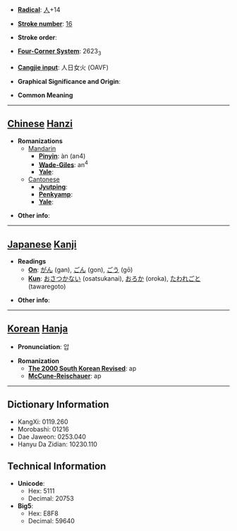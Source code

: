 * '''[[Wiktionary:Chinese radical index| Radical]]''': [[Wiktionary:Chinese radical index 人|人]]+14

* '''[[Wiktionary:Chinese total strokes index|Stroke number]]''': [[Wiktionary:Chinese total strokes index 16|16]]

* '''Stroke order''': 

* '''[[Wiktionary:Chinese four corner index|Four-Corner System]]''': 2623<sub>3</sub>

* '''[[Wiktionary:Chinese Cangjie index|Cangjie input]]''': 人日女火 (OAVF)

* '''Graphical Significance and Origin''': 

* '''Common Meaning'''

----

== [[Chinese]] [[Hanzi]] ==

* '''Romanizations'''
** [[Mandarin]]
*** '''[[Pinyin]]''': àn (an4)
*** '''[[Wade-Giles]]''': an<sup>4</sup>
*** '''[[Yale]]''': 
**[[Cantonese]]
***'''[[Jyutping]]''':
***'''[[Penkyamp]]''': 
***'''[[Yale]]''': 

* '''Other info''': 

----

== [[Japanese]] [[Kanji]] ==

* '''Readings'''
** '''[[On]]''': [[がん]] (gan), [[ごん]] (gon), [[ごう]] (gō)
** '''[[Kun]]''': [[おさつかない]] (osatsukanai), [[おろか]] (oroka), [[たわれごと]] (tawaregoto)

* '''Other info''':  

----

== [[Korean]] [[Hanja]] ==

* '''Pronunciation''': 압

* '''Romanization'''
** '''[[The 2000 South Korean Revised Romanization|The 2000 South Korean Revised]]''': ap
** '''[[McCune-Reischauer]]''': ap

----

== Dictionary Information ==

* KangXi: 0119.260
* Morobashi: 01216
* Dae Jaweon: 0253.040
* Hanyu Da Zidian: 10230.110

== Technical Information ==

* '''Unicode''':
** Hex: 5111
** Decimal: 20753
* '''Big5''':
** Hex: E8F8
** Decimal: 59640